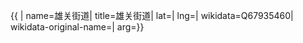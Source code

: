 {{ {{{1|PRC admin/showdata}}}|
name=雄关街道|
title=雄关街道|
lat=|
lng=|
wikidata=Q67935460|
wikidata-original-name=|
arg={{{arg|}}}}}